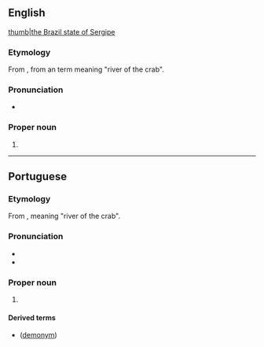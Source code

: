 ==English==
{{wikipedia}}
[[file:Brazil State Sergipe.svg|thumb|the Brazil state of Sergipe]]

===Etymology===
From {{bor|en|pt|Sergipe}}, from an {{der|en|tpw|-}} term meaning "river of the crab".

===Pronunciation===
* {{IPA|en|/sɜː(ɹ)ˈʒiːpi/}}

===Proper noun===
{{en-proper noun}}

# {{place|en|state|r/Northeast Region|c/Brazil|capital=Aracaju}}

----

==Portuguese==

===Etymology===
From {{der|pt|tpw}}, meaning "river of the crab".

===Pronunciation===
{{pt-IPA}}
* {{audio|pt|Pt-br Sergipe.ogg|Audio (BR)}}
* {{hyphenation|pt|Ser|gi|pe}}

===Proper noun===
{{pt-proper noun}}

# {{place|pt|state|r/pt:Northeast Region|c/pt:Brazil|capital=pt:Aracaju}}
#: {{syn|pt|SE|q1=abbreviation}}

====Derived terms====
* {{l|pt|sergipano}} ([[demonym]])